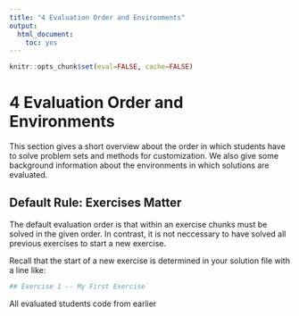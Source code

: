 ```yaml
---
title: "4 Evaluation Order and Environments"
output:
  html_document:
    toc: yes
---
```

```r
knitr::opts_chunk$set(eval=FALSE, cache=FALSE)
```

# 4 Evaluation Order and Environments

This section gives a short overview about the order in which students have to solve problem sets and methods for customization. We also give some background information about the environments in which solutions are evaluated.

## Default Rule: Exercises Matter

The default evaluation order is that within an exercise chunks must be solved in the given order. In contrast, it is not neccessary to have solved all previous exercises to start a new exercise.

Recall that the start of a new exercise is determined in your solution file with a line like:

```s
## Exercise 1 -- My First Exercise`
```

All evaluated students code from earlier
